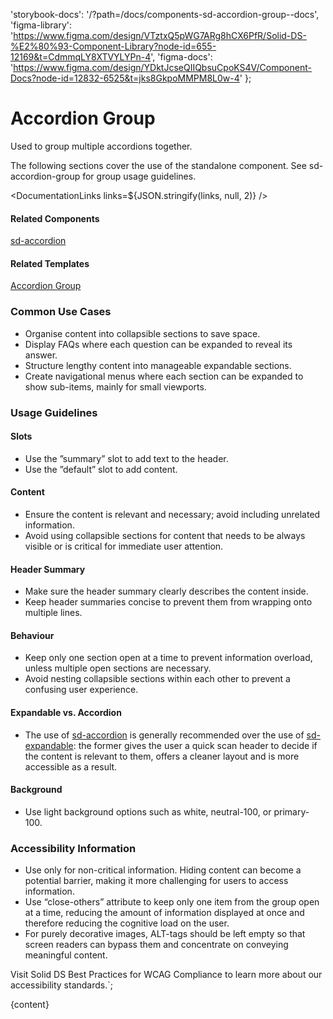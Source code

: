 

  'storybook-docs': '/?path=/docs/components-sd-accordion-group--docs',
  'figma-library':
    'https://www.figma.com/design/VTztxQ5pWG7ARg8hCX6PfR/Solid-DS-%E2%80%93-Component-Library?node-id=655-12169&t=CdmmqLY8XTVYLYPn-4',
  'figma-docs':
    'https://www.figma.com/design/YDktJcseQIIQbsuCpoKS4V/Component-Docs?node-id=12832-6525&t=jks8GkpoMMPM8L0w-4'
};

# Accordion Group

Used to group multiple accordions together.

The following sections cover the use of the standalone component. See sd-accordion-group for group usage guidelines.

<DefaultStory />

<DocumentationLinks links=${JSON.stringify(links, null, 2)} />

#### Related Components

[sd-accordion](/?path=/docs/components-sd-accordion--docs)

#### Related Templates

[Accordion Group](/?path=/docs/templates-accordion-group--docs)

### Common Use Cases

- Organise content into collapsible sections to save space.
- Display FAQs where each question can be expanded to reveal its answer.
- Structure lengthy content into manageable expandable sections.
- Create navigational menus where each section can be expanded to show sub-items, mainly for small viewports.

### Usage Guidelines

#### Slots

- Use the ”summary” slot to add text to the header.
- Use the ”default” slot to add content.

#### Content

- Ensure the content is relevant and necessary; avoid including unrelated information.
- Avoid using collapsible sections for content that needs to be always visible or is critical for immediate user attention.

#### Header Summary

- Make sure the header summary clearly describes the content inside.
- Keep header summaries concise to prevent them from wrapping onto multiple lines.

#### Behaviour

- Keep only one section open at a time to prevent information overload, unless multiple open sections are necessary.
- Avoid nesting collapsible sections within each other to prevent a confusing user experience.

#### Expandable vs. Accordion

- The use of [sd-accordion](/?path=/docs/components-sd-accordion--docs) is generally recommended over the use of [sd-expandable](/?path=/docs/components-sd-expandable--docs): the former gives the user a quick scan header to decide if the content is relevant to them, offers a cleaner layout and is more accessible as a result.

#### Background

- Use light background options such as white, neutral-100, or primary-100.

### Accessibility Information

- Use only for non-critical information. Hiding content can become a potential barrier, making it more challenging for users to access information.
- Use “close-others” attribute to keep only one item from the group open at a time, reducing the amount of information displayed at once and therefore reducing the cognitive load on the user.
- For purely decorative images, ALT-tags should be left empty so that screen readers can bypass them and concentrate on conveying meaningful content.

Visit <sd-link href="https://www.figma.com/design/YDktJcseQIIQbsuCpoKS4V/Component-Docs?node-id=10708-5011&t=Z1FxSGWkmXG5r5sw-4" target="_blank">Solid DS Best Practices for WCAG Compliance</sd-link> to learn more about our accessibility standards.`;

<Meta title="Components/sd-accordion-group/Overview" />

<OverviewFormatter story={AccordionGroupStories.Default}>{content}</OverviewFormatter>
